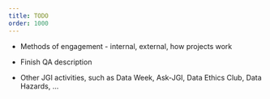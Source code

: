 ```yaml
---
title: TODO
order: 1000
---
```


- Methods of engagement - internal, external, how projects work

- Finish QA description

- Other JGI activities, such as Data Week, Ask-JGI, Data Ethics Club, Data Hazards, ...
